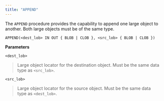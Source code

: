 ```yaml
---
title: "APPEND"
---
```


The `APPEND` procedure provides the capability to append one large object to another. Both large objects must be of the same type.

`APPEND(<dest_lob> IN OUT { BLOB | CLOB }, <src_lob> { BLOB | CLOB })`

**Parameters**

`<dest_lob>`

> Large object locator for the destination object. Must be the same data type as `<src_lob>`.

`<src_lob>`

> Large object locator for the source object. Must be the same data type as `<dest_lob>`.
